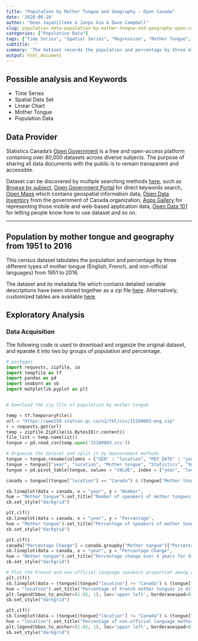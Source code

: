 ---
title: "Population by Mother Tongue and Geography - Open Canada"
date: '2020-08-10'
author: "Dean Jayatilleke & Junpu Xie & Dave Campbell"
slug: population-data-population-by-mother-tongue-and-geography-open-canada
categories: ["Population Data"]
tags: ["Time Series", "Spatial Series", "Regression", "Mother Tongue", "Population Data","Canada"]
subtitle: ''
summary: 'The dataset records the population and percentage by three different types of mother tongue (English, French, and non-official languages) in the regions of Canada and all Canadian provinces from 1951 to 2016.'
output: html_document
---

## Possible analysis and Keywords

- Time Series
- Spatial Data Set
- Linear Chart
- Mother Tongue
- Population Data


## Data Provider

Statistics Canada's [Open Government](https://open.canada.ca/en) is a free and open-access platform  containing over 80,000 datasets across diverse subjects. The purpose of sharing all data documents with the public is to remain transparent and accessible. 

Dataset can be discovered by multiple searching methods [here](https://open.canada.ca/en/open-data), such as [Browse by subject](https://open.canada.ca/en/open-data), [Open Government Portal](https://search.open.canada.ca/en/od/?sort=last_modified_tdt%20desc&page=1&search_text=&od-search-portal=Open%20Data&_ga=2.198521263.1872662645.1597195650-535176367.1594143568) for direct keywords search, [Open Maps](https://open.canada.ca/en/open-map) which contains geospatial information data, [Open Data Inventory](https://open.canada.ca/en/search/inventory) from the government of Canada organization, [Apps Gallery](https://open.canada.ca/en/apps) for representing those mobile and web-based application data, [Open Data 101](https://open.canada.ca/en/open-data-principles) for letting people know how to use dataset and so on.

***

## Population by mother tongue and geography from 1951 to 2016

This census dataset tabulates the population and percentage by three different types of mother tongue (English, French, and non-official languages) from 1951 to 2016.

The dataset and its metadata file which contains detailed variable descriptions have been stored together as a zip file [here](https://open.canada.ca/data/en/dataset/5347fcac-feb2-4f17-a5f9-cbc9ecbd99a4).  Alternatively, customized tables are available [here](https://www150.statcan.gc.ca/t1/tbl1/en/tv.action?pid=1510000301).

## Exploratory Analysis

### Data Acquisition

The following code is used to download and organize the original dataset, and eparate it into two by groups of population and percentage.


```{python dataset}

# packages
import requests, zipfile, io
import tempfile as tf
import pandas as pd
import seaborn as sb
import matplotlib.pyplot as plt


# Download the zip file of population by mother tongue

temp = tf.TemporaryFile()
url = "https://www150.statcan.gc.ca/n1/tbl/csv/15100003-eng.zip"
r = requests.get(url)
temp = zipfile.ZipFile(io.BytesIO(r.content))
file_list = temp.namelist()
tongue = pd.read_csv(temp.open('15100003.csv'))

# Organize the dataset and split it by measurement methods
tongue = tongue.rename(columns = {"GEO" : "location", "REF_DATE" : "year"})
tongue = tongue[["year", "location", "Mother tongue", "Statistics", "VALUE"]]
tongue = pd.pivot_table(tongue, values = "VALUE", index = ["year", "location", "Mother tongue"], columns = "Statistics").reset_index()

canada = tongue[(tongue["location"] == "Canada") & (tongue["Mother tongue"] != "Total, mother tongue")]

sb.lineplot(data = canada, x = "year", y = "Number",
hue = "Mother tongue").set_title("Number of speakers of mother tongues in Canada")
sb.set_style("darkgrid")

plt.clf()
sb.lineplot(data = canada, x = "year", y = "Percentage",
hue = "Mother tongue").set_title("Percentage of speakers of mother tongues in Canada")
sb.set_style("darkgrid")

plt.clf()
canada["Percentage Change"] = canada.groupby("Mother tongue")["Percentage"].pct_change()
sb.lineplot(data = canada, x = "year", y = "Percentage Change",
hue = "Mother tongue").set_title("Percentage change over 4 years for different mother tongues in Canada")
sb.set_style("darkgrid")

# Plot the French and non-official language speakers proportion among all provinces in Canada
plt.clf()
sb.lineplot(data = (tongue[(tongue["location"] != "Canada") & (tongue["Mother tongue"] == "French")]), x = "year", y = "Percentage",
hue = "location").set_title("Percentage of French mother tongues in different provinces")
plt.legend(bbox_to_anchor=(1.05, 1), loc='upper left', borderaxespad=0)
sb.set_style("darkgrid")

plt.clf()
sb.lineplot(data = (tongue[(tongue["location"] != "Canada") & (tongue["Mother tongue"] == "Non-official languages")]), x = "year", y = "Percentage",
hue = "location").set_title("Percentage of non-official language mother tongues in different provinces")
plt.legend(bbox_to_anchor=(1.05, 1), loc='upper left', borderaxespad=0)
sb.set_style("darkgrid")



```